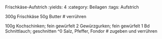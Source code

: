Frischkäse-Aufstrich
:yields: 4
:category: Beilagen
:tags: Aufstrich

300g Frischkäse
50g Butter
# verrühren

100g Kochschinken; fein gewürfelt
2 Gewürzgurken; fein gewürfelt
1 Bd Schnittlauch; geschnitten
^0 Salz, Pfeffer, Fondor
# zugeben und verrühren

